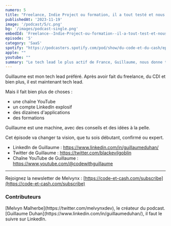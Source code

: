```yaml
---
numero: 5
title: "Freelance, Indie Project ou formation, il a tout testé et nous donne les clés pour faire pareil - #5 Guillaume Duhan"
publishedAt: '2023-11-19'
image: '/podcast/5/c.png'
bg: '/images/podcast-single.png'
embedId: 'Freelance--Indie-Project-ou-formation--il-a-tout-test-et-nous-donne-les-cls-pour-faire-pareil---5-Guillaume-Duhan-e2d25fd'
episode: '5'
category: 'SaaS'
spotify: "https://podcasters.spotify.com/pod/show/du-code-et-du-cash/episodes/Freelance--Indie-Project-ou-formation--il-a-tout-test-et-nous-donne-les-cls-pour-faire-pareil---5-Guillaume-Duhan-e2d25fd"
apple: ""
youtube: ""
summary: "Le tech lead le plus actif de France, Guillaume, nous donne toutes les clés pour créer des applications qui marchent et pour trouver un job, peu importe son niveau."
---
```


Guillaume est mon tech lead préféré. Après avoir fait du freelance, du CDI et bien plus, il est maintenant tech lead.

Mais il fait bien plus de choses :

-  une chaîne YouTube
-  un compte LinkedIn explosif
-  des dizaines d'applications
-  des formations

Guillaume est une machine, avec des conseils et des idées à la pelle.

Cet épisode va changer ta vision, que tu sois débutant, confirmé ou expert.

-  LinkedIn de Guillaume : https://www.linkedin.com/in/guillaumeduhan/
-  Twitter de Guillaume : https://twitter.com/blackevilgoblin
-  Chaîne YouTube de Guillaume : https://www.youtube.com/@codewithguillaume

---

Rejoignez la newsletter de Melvynx : [https://code-et-cash.com/subscribe](https://code-et-cash.com/subscribe)

### Contributeurs

<Contributor>
[Melvyn Malherbe](https://twitter.com/melvynxdev), le créateur du podcast.
</Contributor>
<Contributor>
[Guillaume Duhan](https://www.linkedin.com/in/guillaumeduhan/), il faut le suivre sur LinkedIn.
</Contributor>